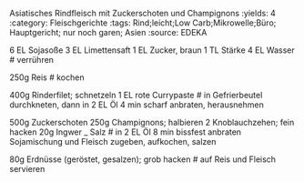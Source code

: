 Asiatisches Rindfleisch mit Zuckerschoten und Champignons
:yields: 4
:category: Fleischgerichte
:tags: Rind;leicht;Low Carb;Mikrowelle;Büro; Hauptgericht; nur noch garen; Asien
:source: EDEKA

6 EL Sojasoße
3 EL Limettensaft
1 EL Zucker, braun
1 TL Stärke
4 EL Wasser
# verrühren

250g Reis
# kochen

400g Rinderfilet; schnetzeln
1 EL rote Currypaste
# in Gefrierbeutel durchkneten, dann in 2 EL Öl 4 min scharf anbraten, herausnehmen

500g Zuckerschoten
250g Champignons; halbieren
2 Knoblauchzehen; fein hacken
20g Ingwer
_ Salz
# in 2 EL Öl 8 min bissfest anbraten
  Sojamischung und Fleisch zugeben, aufkochen, salzen

80g Erdnüsse (geröstet, gesalzen); grob hacken
# auf Reis und Fleisch servieren
  






